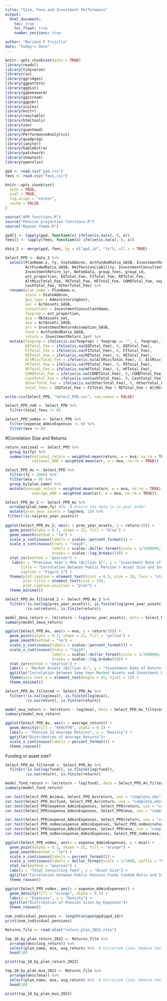 ```yaml
---
title: "Size, Fees and Investment Performance"
output: 
  html_document: 
    toc: true
    toc_float: true
    number_sections: true

author: "Mariana F Trujillo"
date: "Today's Date"
---
```


```r
knitr::opts_chunk$set(echo = TRUE)
library(readxl)
library(tidyverse)
library(rio)
library(ggridges)
library(ggpattern)
library(ggdist)
library(ggbeeswarm)
library(ggstream)
library(ggpubr)
library(scales)
library(knitr)
library(reactable)
library(htmltools)
library(zoo)
library(quantmod)
library(PerformanceAnalytics)
library(quadprog)
library(janitor)
library(kableExtra)
library(patchwork)
library(showtext)
library(openxlsx)

ppd <- read.csv("ppd.csv")
fees <- read.csv("fees.csv")

knitr::opts_chunk$set(
  echo = TRUE,
  eval = TRUE,
  fig.align = "center",
  cache = FALSE
)

source("APR functions.R")
source("Pension projection functions.R")
source("Reason theme.R")
```


```r

ppd[] <- lapply(ppd, function(x) ifelse(is.na(x), 0, x))
fees[] <- lapply(fees, function(x) ifelse(is.na(x), 0, x))

data_2 <- merge(ppd, fees, by = c("ppd_id", "fy"), all.x = TRUE)

```

```r
Select_PPD <- data_2 %>%
  select(PlanName.x, fy, StateAbbrev, ActFundedRatio_GASB, InvestmentReturnAssumption_GASB, ActFundedRatio_GASB, AdministeringGovt,
         ActFundedRatio_GASB, NetPensionLiability, InvestmentConsultantName, MktAssets_net, ActAssets_GASB,
         InvestmentReturn_1yr, NoFeeData, group_fees, group_id, 
         est_proportion, EQTotal_Fee, FITotal_Fee, RETotal_Fee, 
         AltMiscTotal_Fee, PETotal_Fee, HFTotal_Fee, COMDTotal_Fee, expense_AdminExpenses,
         CashTotal_Fee, OtherTotal_Fee) %>%
  rename(plan_name = PlanName.x,
         state = StateAbbrev,       
         gov_type = AdministeringGovt,
         aal = ActAssets_GASB,
         consultant = InvestmentConsultantName,
         feeprop = est_proportion,
         mva = MktAssets_net,
         ava = ActAssets_GASB,
         arr = InvestmentReturnAssumption_GASB,
         fund = ActFundedRatio_GASB,
         return = InvestmentReturn_1yr) %>%
  mutate(feeprop = ifelse(is.na(feeprop) | feeprop == "", 1, feeprop),
         EQTotal_Fee = ifelse(is.na(EQTotal_Fee), 0, EQTotal_Fee),
         FITotal_Fee = ifelse(is.na(FITotal_Fee), 0, FITotal_Fee),
         RETotal_Fee = ifelse(is.na(RETotal_Fee), 0, RETotal_Fee),
         AltMiscTotal_Fee = ifelse(is.na(AltMiscTotal_Fee), 0, AltMiscTotal_Fee),
         PETotal_Fee = ifelse(is.na(PETotal_Fee), 0, PETotal_Fee),
         HFTotal_Fee = ifelse(is.na(HFTotal_Fee), 0, HFTotal_Fee),
         COMDTotal_Fee = ifelse(is.na(COMDTotal_Fee), 0, COMDTotal_Fee),
         CashTotal_Fee = ifelse(is.na(CashTotal_Fee), 0, CashTotal_Fee),
         OtherTotal_Fee = ifelse(is.na(OtherTotal_Fee), 0, OtherTotal_Fee),
         total_fees = (EQTotal_Fee + FITotal_Fee + RETotal_Fee + AltMiscTotal_Fee + PETotal_Fee + HFTotal_Fee + COMDTotal_Fee + CashTotal_Fee + OtherTotal_Fee) * feeprop)

write.csv(Select_PPD, "Select_PPD.csv", row.names = FALSE)


```


```r
Select_PPD_no0 <- Select_PPD %>%
  filter(total_fees != 0)

Select_PPD_no0ex <- Select_PPD %>%
  filter(expense_AdminExpenses != 0) %>%
  filter(mva != 0)

```


#Correlation Size and Returns
```r
return_national <- Select_PPD %>%
  group_by(fy) %>%
  summarise(national_return = weighted.mean(return, w = mva, na.rm = TRUE),
            national_ARR = weighted.mean(arr, w = mva, na.rm = TRUE))

```

```r
Select_PPD_Av <- Select_PPD %>%
  filter(fy > 2000) %>%
  filter(mva > 0) %>%
  group_by(plan_name) %>%
  mutate(average_return = weighted.mean(return, w = mva, na.rm = TRUE),
            average_ARR = weighted.mean(arr, w = mva, na.rm = TRUE))

```


```r
Select_PPD_Av_2 <- Select_PPD_Av %>%
  arrange(plan_name,fy) %>%  # Ensure the data is in year order
  mutate(prev_year_assets = lag(mva, 1)) %>%
 filter(!is.na(prev_year_assets)) 
 
ggplot(Select_PPD_Av_2, aes(x = prev_year_assets, y = return/10)) +
  geom_point(alpha = 0.2, shape = 21, fill = "blue") +
  geom_smooth(method = "lm") +
  scale_y_continuous(labels = scales::percent_format()) +
  scale_x_continuous(trans = "log10",
                     labels = scales::dollar_format(scale = 1/1000000, suffix = "B", accuracy = 0.1),
                     breaks = scales::log_breaks(10)) +
  stat_cor(method = "pearson") +
   labs(x = "Previous Year's MVA (Billion $)", y = "Investment Rate of Return (%)",
       title = "Correlation Between Public Pension's Asset Size and Investment Returns",
       caption = "Figure 1") +
  theme(plot.caption = element_text(hjust = 0.5, size = 10, face = "italic"),
        plot.title = element_text(size = 15),
        plot.caption.position = "plot") +
  theme_minimal()


```

```r
Select_PPD_Av_filtered_2 <- Select_PPD_Av_2 %>%
  filter(!is.na(log(prev_year_assets)), is.finite(log(prev_year_assets)),
         !is.na(return), is.finite(return))

model_2mva_return <- lm(return ~ log(prev_year_assets), data = Select_PPD_Av_filtered_2)
summary(model_2mva_return)

```

```r
ggplot(Select_PPD_Av, aes(x = mva, y = return/10)) +
  geom_point(alpha = 0.2, shape = 21, fill = "yellow") +
  geom_smooth(method = "lm") +
  scale_y_continuous(labels = scales::percent_format()) +
  scale_x_continuous(trans = "log10",
                     labels = scales::dollar_format(scale = 1/1000000, suffix = "B", accuracy = 0.1),
                     breaks = scales::log_breaks(10)) +
  stat_cor(method = "pearson") +
  labs(x = "Market Assets (Billion $)", y = "Investment Rate of Return (%)") +
  ggtitle("Correlation between Same Year Market Assets and Investment Returns") +
  theme(axis.text.x = element_text(angle = 45, hjust = 1)) +
  theme_minimal()

```
```r
Select_PPD_Av_filtered <- Select_PPD_Av %>%
  filter(!is.na(log(mva)), is.finite(log(mva)),
         !is.na(return), is.finite(return))

model_mva_return <- lm(return ~ log(mva), data = Select_PPD_Av_filtered)
summary(model_mva_return)

```


```r

ggplot(Select_PPD_Av, aes(x = average_return)) +
  geom_density(fill = "#89CFF0", alpha = 0.5) +
  labs(x = "Pension 22 Average Returns", y = "Density") +
  ggtitle("Distribution of Average Returns")+
  scale_x_continuous(labels = percent_format()) +
  theme_reason()


```
Funding or asset size?
```r
Select_PPD_Av_filtered <- Select_PPD_Av %>%
  filter(!is.na(log(fund)), is.finite(log(fund)),
         !is.na(return), is.finite(return))

model_fund_return <- lm(return ~ log(fund), data = Select_PPD_Av_filtered)
summary(model_fund_return)

```


```r

cor.test(Select_PPD_Av$mva, Select_PPD_Av$return, use = "complete.obs")
cor.test(Select_PPD_Av$fund, Select_PPD_Av$return, use = "complete.obs")
cor.test(Select_PPD$expense_AdminExpenses, Select_PPD$return, use = "complete.obs")
cor.test(Select_PPD$expense_AdminExpenses, Select_PPD$mva, use = "complete.obs")
```
```r
cor.test(Select_PPD$expense_AdminExpenses, Select_PPD$return, use = "complete.obs")
cor.test(Select_PPD_no0ex$expense_AdminExpenses, Select_PPD_no0ex$return, use = "complete.obs")
cor.test(Select_PPD$expense_AdminExpenses, Select_PPD$mva, use = "complete.obs")
cor.test(Select_PPD_no0ex$expense_AdminExpenses, Select_PPD_no0ex$mva, use = "complete.obs")

```

```r

ggplot(Select_PPD_no0ex, aes(x = expense_AdminExpenses, y = mva)) +
  geom_point(alpha = 0.2, shape = 21, fill = "orange") +  
  geom_smooth(method = "lm") +
  scale_x_continuous(labels = percent_format()) +
  scale_y_continuous(labels = dollar_format(scale = 1/1000, suffix = "M", accuracy = 0.1)) +
  stat_cor(method = "pearson") +
  labs(x = "Total Consulting Fees", y = "Asset Size") +
  ggtitle("Correlation between Public Pension Funds Funded Ratio and Investment Returns") +
  theme_reason()

```

```r

ggplot(Select_PPD_no0ex, aes(x = expense_AdminExpenses)) +
  geom_density(fill = "orange", alpha = 0.5) +
  labs(x = "Expenses", y = "Density") +
  ggtitle("Distribution of Pension Sizes by Expenses")+
  theme_reason()


```

```r

num_individual_pensions <- length(unique(ppd$ppd_id))
print(num_individual_pensions)


```




```r
Returns_file <- read.xlsx("return_plan_2022.xlsx")

top_10_by_plan_return_2022 <- Returns_file %>%
  arrange(desc(avg_return)) %>%
  select(plan_name, mva, avg_return) %>%  # Corrected line: Remove the extra %>% here
  head(10)

print(top_10_by_plan_return_2022)


```


```r

top_10_by_plan_mva_2022 <- Returns_file %>%
  arrange(desc(mva)) %>%
  select(plan_name, mva, avg_return) %>%  # Corrected line: Remove the extra %>% here
  head(10)

print(top_10_by_plan_mva_2022)
```

